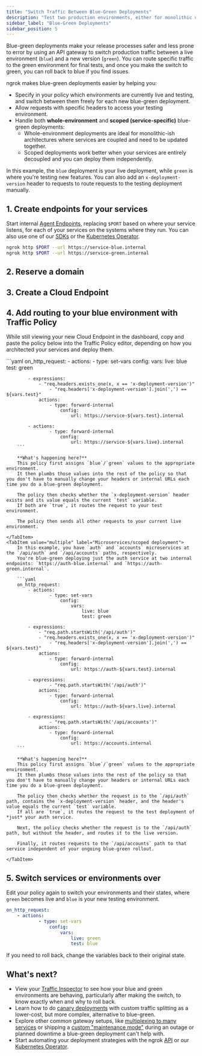 ```yaml
---
title: "Switch Traffic Between Blue-Green Deployments"
description: "Test two production environments, either for monolithic or microservices architectures, side-by-side with a testing header and instant rollouts/rollbacks."
sidebar_label: "Blue-Green Deployments"
sidebar_position: 5
---
```



Blue-green deployments make your release processes safer and less prone to error by using an API gateway to switch production traffic between a live environment (`blue`) and a new version (`green`).
You can route specific traffic to the green environment for final tests, and once you make the switch to green, you can roll back to blue if you find issues.

ngrok makes blue-green deployments easier by helping you:

- Specify in your policy which environments are currently live and testing, and switch between them freely for each new blue-green deployment.
- Allow requests with specific headers to access your testing environment.
- Handle both **whole-environment** and **scoped (service-specific)** blue-green deployments:
  - Whole-environment deployments are ideal for monolithic-ish architectures where services are coupled and need to be updated together.
  - Scoped deployments work better when your services are entirely decoupled and you can deploy them independently.

In this example, the `blue` deployment is your live deployment, while `green` is where you're testing new features.
You can also add an `x-deployment-version` header to requests to route requests to the testing deployment manually.

## 1. Create endpoints for your services

Start internal [Agent Endpoints](/docs/universal-gateway/agent-endpoints/), replacing `$PORT` based on where your service listens, for each of your services on the systems where they run.
You can also use one of our [SDKs](/docs/agent-sdks/#example-usage) or the [Kubernetes Operator](/docs/getting-started/kubernetes/ingress/).

```bash
ngrok http $PORT --url https://service-blue.internal
ngrok http $PORT --url https://service-green.internal
```

## 2. Reserve a domain

<ReserveDomain />

## 3. Create a Cloud Endpoint

<CloudEndpoint />

## 4. Add routing to your blue environment with Traffic Policy

While still viewing your new Cloud Endpoint in the dashboard, copy and paste the policy below into the Traffic Policy editor, depending on how you architected your services and deploy them.

<Tabs>
	<TabItem value="single" label="Single service/whole-environment" default>
		```yaml
		on_http_request:
			- actions:
					- type: set-vars
						config:
							vars:
								live: blue
								test: green

    		- expressions:
    		    - "req.headers.exists_one(x, x == 'x-deployment-version')"
    				- "req.headers['x-deployment-version'].join(',') == ${vars.test}"
    			actions:
    				- type: forward-internal
    					config:
    						url: https://service-${vars.test}.internal

    		- actions:
    				- type: forward-internal
    					config:
    						url: https://service-${vars.live}.internal
    	```

    	**What's happening here?**
    	This policy first assigns `blue`/`green` values to the appropriate environment.
    	It then plumbs those values into the rest of the policy so that you don't have to manually change your headers or internal URLs each time you do a blue-green deployment.

    	The policy then checks whether the `x-deployment-version` header exists and its value equals the current `test` variable.
    	If both are `true`, it routes the request to your test environment.

    	The policy then sends all other requests to your current live environment.

    </TabItem>
    <TabItem value="multiple" label="Microservices/scoped deployment">
    	In this example, you have `auth` and `accounts` microservices at the `/api/auth` and `/api/accounts` paths, respectively.
    	You're blue-green deploying just the auth service at two internal endpoints: `https://auth-blue.internal` and `https://auth-green.internal`.

    	```yaml
    	on_http_request:
    		- actions:
    				- type: set-vars
    					config:
    						vars:
    							live: blue
    							test: green

    		- expressions:
    		    - "req.path.startsWith('/api/auth')"
    		    - "req.headers.exists_one(x, x == 'x-deployment-version')"
    				- "req.headers['x-deployment-version'].join(',') == ${vars.test}"
    			actions:
    				- type: forward-internal
    					config:
    						url: https://auth-${vars.test}.internal

    		- expressions:
    				- "req.path.startsWith('/api/auth')"
    			actions:
    				- type: forward-internal
    					config:
    						url: https://auth-${vars.live}.internal

    		- expressions:
    				- "req.path.startsWith('/api/accounts')"
    			actions:
    				- type: forward-internal
    					config:
    						url: https://accounts.internal
    	```

    	**What's happening here?**
    	This policy first assigns `blue`/`green` values to the appropriate environment.
    	It then plumbs those values into the rest of the policy so that you don't have to manually change your headers or internal URLs each time you do a blue-green deployment.

    	The policy then checks whether the request is to the `/api/auth` path, contains the `x-deployment-version` header, and the header's value equals the current `test` variable.
    	If all are `true`, it routes the request to the test deployment of *just* your auth service.

    	Next, the policy checks whether the request is to the `/api/auth` path, but without the header, and routes it to the live version.

    	Finally, it routes requests to the `/api/accounts` path to that service independent of your ongoing blue-green rollout.

    </TabItem>

</Tabs>

## 5. Switch services or environments over

Edit your policy again to switch your environments and their states, where `green` becomes live and `blue` is your new testing environment.

```yaml
on_http_request:
	- actions:
			- type: set-vars
				config:
					vars:
						live: green
						test: blue
```

If you need to roll back, change the variables back to their original state.

## What's next?

- View your [Traffic
  Inspector](https://dashboard.ngrok.com/traffic-inspector) to see how your blue and green environments are behaving, particularly after making the switch, to know exactly when and why to roll back.
- Learn how to do [canary deployments](/docs/universal-gateway/examples/canary-deployments) with custom traffic splitting as a lower-cost, but more complex, alternative to blue-green.
- Explore other common gateway setups, like [multiplexing to many
  services](/docs/universal-gateway/examples/multiplex) or shipping a [custom "maintenance mode"](/docs/universal-gateway/examples/maintenance-mode/) during an outage or planned downtime a blue-green deployment can't help with.
- Start automating your deployment strategies with the ngrok [API](/docs/api/) or our [Kubernetes Operator](/docs/k8s/).
